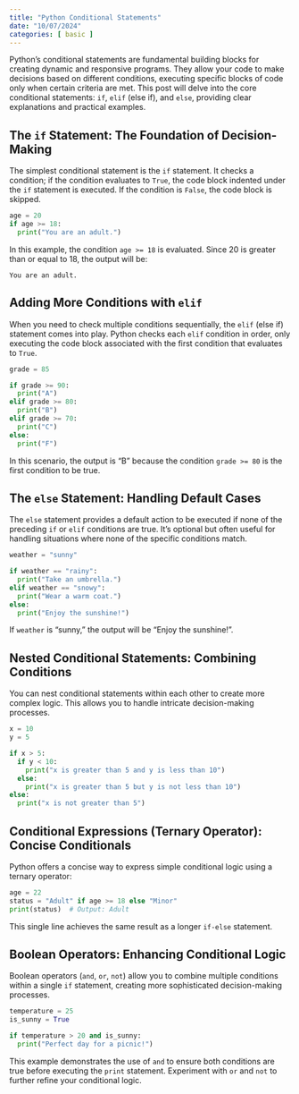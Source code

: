 ```yaml
---
title: "Python Conditional Statements"
date: "10/07/2024"
categories: [ basic ]
---
```



Python's conditional statements are fundamental building blocks for creating dynamic and responsive programs. They allow your code to make decisions based on different conditions, executing specific blocks of code only when certain criteria are met. This post will delve into the core conditional statements: `if`, `elif` (else if), and `else`, providing clear explanations and practical examples.


## The `if` Statement: The Foundation of Decision-Making

The simplest conditional statement is the `if` statement. It checks a condition; if the condition evaluates to `True`, the code block indented under the `if` statement is executed.  If the condition is `False`, the code block is skipped.

```python
age = 20
if age >= 18:
  print("You are an adult.")
```

In this example, the condition `age >= 18` is evaluated. Since 20 is greater than or equal to 18, the output will be:

```
You are an adult.
```


## Adding More Conditions with `elif`

When you need to check multiple conditions sequentially, the `elif` (else if) statement comes into play.  Python checks each `elif` condition in order, only executing the code block associated with the first condition that evaluates to `True`.


```python
grade = 85

if grade >= 90:
  print("A")
elif grade >= 80:
  print("B")
elif grade >= 70:
  print("C")
else:
  print("F")
```

In this scenario, the output is "B" because the condition `grade >= 80` is the first condition to be true.


## The `else` Statement: Handling Default Cases

The `else` statement provides a default action to be executed if none of the preceding `if` or `elif` conditions are true. It's optional but often useful for handling situations where none of the specific conditions match.


```python
weather = "sunny"

if weather == "rainy":
  print("Take an umbrella.")
elif weather == "snowy":
  print("Wear a warm coat.")
else:
  print("Enjoy the sunshine!")
```

If `weather` is "sunny," the output will be "Enjoy the sunshine!".


## Nested Conditional Statements: Combining Conditions

You can nest conditional statements within each other to create more complex logic.  This allows you to handle intricate decision-making processes.


```python
x = 10
y = 5

if x > 5:
  if y < 10:
    print("x is greater than 5 and y is less than 10")
  else:
    print("x is greater than 5 but y is not less than 10")
else:
  print("x is not greater than 5")
```


## Conditional Expressions (Ternary Operator): Concise Conditionals

Python offers a concise way to express simple conditional logic using a ternary operator:

```python
age = 22
status = "Adult" if age >= 18 else "Minor"
print(status)  # Output: Adult
```

This single line achieves the same result as a longer `if-else` statement.


## Boolean Operators: Enhancing Conditional Logic

Boolean operators (`and`, `or`, `not`) allow you to combine multiple conditions within a single `if` statement, creating more sophisticated decision-making processes.


```python
temperature = 25
is_sunny = True

if temperature > 20 and is_sunny:
  print("Perfect day for a picnic!")
```

This example demonstrates the use of `and` to ensure both conditions are true before executing the `print` statement.  Experiment with `or` and `not` to further refine your conditional logic.

